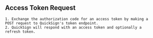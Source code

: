 ## Access Token Request
    1. Exchange the authorization code for an access token by making a POST request to QuickSign's token endpoint.
    2. QuickSign will respond with an access token and optionally a refresh token.